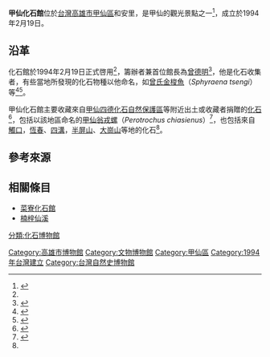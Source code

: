 {{expand|time=2013-12-29T13:09:44+00:00}}
'''甲仙化石館'''位於[[台灣|台灣]][[高雄市|高雄市]][[甲仙區|甲仙區]]和安里，是甲仙的觀光景點之一<ref>{{cite web|url=https://khh.travel/zh-tw/attractions/detail/50|title=甲仙化石館|accessdate=|publisher=高雄旅遊網|archive-date=2020-11-29|archive-url=https://web.archive.org/web/20201129053135/https://khh.travel/zh-tw/attractions/detail/50|dead-url=no}}</ref>，成立於1994年2月19日。

==沿革==

化石館於1994年2月19日正式啓用<ref name="chan"/>，籌辦者兼首位館長為[[曾德明|曾德明]]<ref name="chan">{{cite news|title=寶島人物 曾德明與甲仙化石館|newspaper=聯合報|date=1998-10-31}}</ref>，他是化石收集者，有些當地所發現的化石物種以他命名，如[[曾氏金梭魚|曾氏金梭魚]]（''Sphyraena tsengi''）等<ref>{{cite book |author=鄭德慶 |title=高雄縣豐富之旅 |year=1997 |publisher=串門文化 |location=高雄市 |isbn=957-98637-0-9 }}</ref><ref>{{cite journal |last=Tao |first=Hsi-Jen |year=1993 |title=A New Miocene Fossil Fish Sphyraena Tsengi (Pisces:Perciformes) from Taiwan |journal=Journal of Taiwan Museum |volume=46 |pages=27-41 |url=http://ntur.lib.ntu.edu.tw/handle/246246/115891 |access-date=2010-09-03 |archive-date=2020-05-01 |archive-url=https://web.archive.org/web/20200501161827/http://ntur.lib.ntu.edu.tw/handle/246246/115891 |dead-url=no }}</ref>。

甲仙化石館主要收藏來自[[甲仙四德化石自然保護區|甲仙四德化石自然保護區]]等附近出土或收藏者捐贈的[[化石|化石]]<ref>{{cite web|url=https://conservation.forest.gov.tw/0000192|title=甲仙四德化石自然保護區|accessdate=|publisher=農委會林務局|archive-date=2019-12-23|archive-url=https://web.archive.org/web/20191223133736/https://conservation.forest.gov.tw/0000192|dead-url=no}}</ref>，包括以該地區命名的[[甲仙翁戎螺|甲仙翁戎螺]]（''Perotrochus chiasienus''）<ref>{{cite news|title=甲仙、菜寮有寶 探訪生物化石|newspaper=聯合報|date=1997-01-23}}</ref>，也包括來自[[觸口_(嘉義縣)|觸口]]，[[恆春鎮|恆春]]、[[四溝|四溝]]，[[半屏山|半屏山]]、[[大崗山|大崗山]]等地的化石<ref name="chan"/>。

==參考來源==

{{reflist}}

==相關條目==

*[[菜寮化石館|菜寮化石館]]
*[[楠梓仙溪|楠梓仙溪]]

{{台灣博物館}}

[[Category:高雄市博物館|Category:高雄市博物館]]
[[Category:文物博物館|Category:文物博物館]]
[[Category:甲仙區|Category:甲仙區]]
[[Category:1994年台灣建立|Category:1994年台灣建立]]
[[Category:台灣自然史博物館|Category:台灣自然史博物館]]
[[分類:化石博物館|分類:化石博物館]]